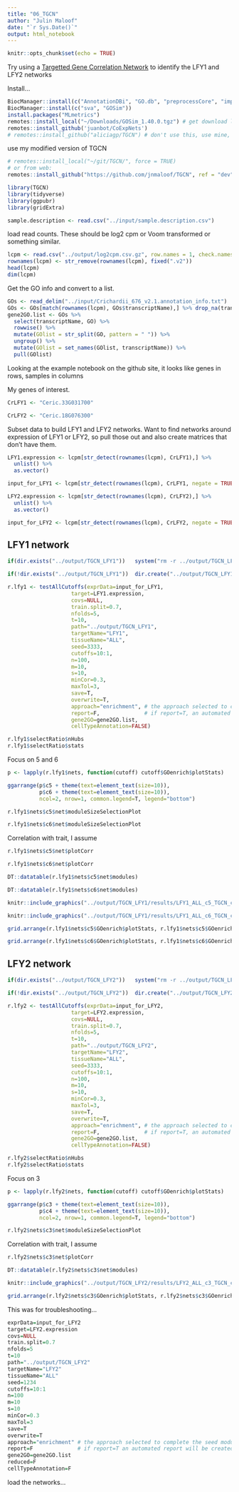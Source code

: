 ```yaml
---
title: "06_TGCN"
author: "Julin Maloof"
date: "`r Sys.Date()`"
output: html_notebook
---
```


```r
knitr::opts_chunk$set(echo = TRUE)
```

Try using a [Targetted Gene Correlation Network](https://www.nature.com/articles/s41598-024-67329-7) to identify the LFY1 and LFY2 networks

Install...
```r
BiocManager::install(c("AnnotationDBi", "GO.db", "preprocessCore", "impute", "rrvgo", "ComplexHeatmap"))
BiocManager::install(c("sva", "GOSim"))
install.packages("MLmetrics")
remotes::install_local("~/Downloads/GOSim_1.40.0.tgz") # get download link from https://bioconductor.org/packages/3.18/bioc/html/GOSim.html
remotes::install_github('juanbot/CoExpNets') 
# remotes::install_github("aliciagp/TGCN") # don't use this, use mine, see below!
```

use my modified version of TGCN
```r
# remotes::install_local("~/git/TGCN/", force = TRUE)
# or from web:
remotes::install_github("https://github.com/jnmaloof/TGCN", ref = "dev")
```


```r
library(TGCN)
library(tidyverse)
library(ggpubr)
library(gridExtra)
```

```r
sample.description <- read.csv("../input/sample.description.csv")
```


load read counts. These should be log2 cpm or Voom transformed or something similar.

```r
lcpm <- read.csv("../output/log2cpm.csv.gz", row.names = 1, check.names = FALSE) 
rownames(lcpm) <- str_remove(rownames(lcpm), fixed(".v2"))
head(lcpm)
dim(lcpm)
```
Get the GO info and convert to a list.
```r
GOs <- read_delim("../input/Crichardii_676_v2.1.annotation_info.txt")
GOs <- GOs[match(rownames(lcpm), GOs$transcriptName),] %>% drop_na(transcriptName)
gene2GO.list <- GOs %>% 
  select(transcriptName, GO) %>%
  rowwise() %>%
  mutate(GOlist = str_split(GO, pattern = " ")) %>%
  ungroup() %>%
  mutate(GOlist = set_names(GOlist, transcriptName)) %>%
  pull(GOlist)
```

Looking at the example notebook on the github site, it looks like genes in rows, samples in columns

My genes of interest.
```r
CrLFY1 <- "Ceric.33G031700"

CrLFY2 <- "Ceric.18G076300"
```

Subset data to build LFY1 and LFY2 networks.  Want to find networks around expression of LFY1 or LFY2, so pull those out and also create matrices that don't have them.
```r
LFY1.expression <- lcpm[str_detect(rownames(lcpm), CrLFY1),] %>%
  unlist() %>%
  as.vector()

input_for_LFY1 <- lcpm[str_detect(rownames(lcpm), CrLFY1, negate = TRUE),]

LFY2.expression <- lcpm[str_detect(rownames(lcpm), CrLFY2),] %>%
  unlist() %>%
  as.vector()

input_for_LFY2 <- lcpm[str_detect(rownames(lcpm), CrLFY2, negate = TRUE),]
```

## LFY1 network
```r
if(dir.exists("../output/TGCN_LFY1"))   system("rm -r ../output/TGCN_LFY1")

if(!dir.exists("../output/TGCN_LFY1"))  dir.create("../output/TGCN_LFY1")

r.lfy1 <- testAllCutoffs(exprData=input_for_LFY1,
                    target=LFY1.expression,
                    covs=NULL,
                    train.split=0.7,
                    nfolds=5,
                    t=10,
                    path="../output/TGCN_LFY1",
                    targetName="LFY1",
                    tissueName="ALL",
                    seed=3333,
                    cutoffs=10:1,
                    n=100, 
                    m=10, 
                    s=10, 
                    minCor=0.3,
                    maxTol=3,
                    save=T,
                    overwrite=T,
                    approach="enrichment", # the approach selected to complete the seed modules
                    report=F,              # if report=T, an automated report will be created
                    gene2GO=gene2GO.list,
                    cellTypeAnnotation=FALSE)
```



```r
r.lfy1$selectRatio$nHubs
r.lfy1$selectRatio$stats
```
Focus on 5 and 6

```r
p <- lapply(r.lfy1$nets, function(cutoff) cutoff$GOenrich$plotStats) 

ggarrange(p$c5 + theme(text=element_text(size=10)), 
          p$c6 + theme(text=element_text(size=10)), 
          ncol=2, nrow=1, common.legend=T, legend="bottom")
```

```r
r.lfy1$nets$c5$net$moduleSizeSelectionPlot
```

```r
r.lfy1$nets$c6$net$moduleSizeSelectionPlot
```

Correlation with trait, I assume
```r
r.lfy1$nets$c5$net$plotCorr
```

```r
r.lfy1$nets$c6$net$plotCorr
```


```r
DT::datatable(r.lfy1$nets$c5$net$modules)
```

```r
DT::datatable(r.lfy1$nets$c6$net$modules)
```


```r
knitr::include_graphics("../output/TGCN_LFY1/results/LFY1_ALL_c5_TGCN_crossTabPlot.png")
```


```r
knitr::include_graphics("../output/TGCN_LFY1/results/LFY1_ALL_c6_TGCN_crossTabPlot.png")
```

```r
grid.arrange(r.lfy1$nets$c5$GOenrich$plotStats, r.lfy1$nets$c5$GOenrich$plotNterms, nrow=2)
```

```r
grid.arrange(r.lfy1$nets$c6$GOenrich$plotStats, r.lfy1$nets$c6$GOenrich$plotNterms, nrow=2)
```


## LFY2 network
```r
if(dir.exists("../output/TGCN_LFY2"))   system("rm -r ../output/TGCN_LFY2")

if(!dir.exists("../output/TGCN_LFY2"))  dir.create("../output/TGCN_LFY2")

r.lfy2 <- testAllCutoffs(exprData=input_for_LFY2,
                    target=LFY2.expression,
                    covs=NULL,
                    train.split=0.7,
                    nfolds=5,
                    t=10,
                    path="../output/TGCN_LFY2",
                    targetName="LFY2",
                    tissueName="ALL",
                    seed=3333,
                    cutoffs=10:1,
                    n=100, 
                    m=10, 
                    s=10, 
                    minCor=0.3,
                    maxTol=3,
                    save=T,
                    overwrite=T,
                    approach="enrichment", # the approach selected to complete the seed modules
                    report=F,              # if report=T, an automated report will be created
                    gene2GO=gene2GO.list,
                    cellTypeAnnotation=FALSE)
```



```r
r.lfy2$selectRatio$nHubs
r.lfy2$selectRatio$stats
```
Focus on 3

```r
p <- lapply(r.lfy2$nets, function(cutoff) cutoff$GOenrich$plotStats) 

ggarrange(p$c3 + theme(text=element_text(size=10)), 
          p$c4 + theme(text=element_text(size=10)), 
          ncol=2, nrow=1, common.legend=T, legend="bottom")
```

```r
r.lfy2$nets$c3$net$moduleSizeSelectionPlot
```

Correlation with trait, I assume

```r
r.lfy2$nets$c3$net$plotCorr
```


```r
DT::datatable(r.lfy2$nets$c3$net$modules)
```

```r
knitr::include_graphics("../output/TGCN_LFY2/results/LFY2_ALL_c3_TGCN_crossTabPlot.png")
```

```r
grid.arrange(r.lfy2$nets$c3$GOenrich$plotStats, r.lfy2$nets$c3$GOenrich$plotNterms, nrow=2)
```

This was for troubleshooting...
```r
exprData=input_for_LFY2
target=LFY2.expression
covs=NULL
train.split=0.7
nfolds=5
t=10
path="../output/TGCN_LFY2"
targetName="LFY2"
tissueName="ALL"
seed=1234
cutoffs=10:1
n=100 
m=10 
s=10 
minCor=0.3
maxTol=3
save=T
overwrite=T
approach="enrichment" # the approach selected to complete the seed modules
report=F              # if report=T an automated report will be created
gene2GO=gene2GO.list
reduced=F
cellTypeAnnotation=F
```


load the networks...


